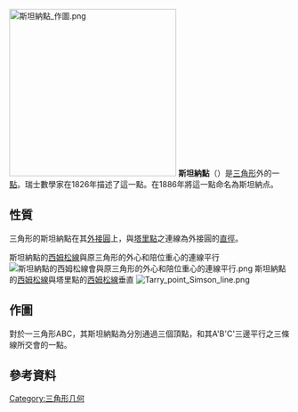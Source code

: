 {{Multiple issues|
{{Expand language|1=en|time=2021-03-12T10:50:14+00:00}}
{{Unreferenced|time=2021-03-12T10:50:14+00:00}}
}}
[[File:斯坦納點_作圖.png|300px]]
'''斯坦納點'''（{{lang-en|Steiner point}}）是[[三角形|三角形]]外的一[[點|點]]。瑞士數學家{{le|雅克布·斯坦那|Jakob Steiner}}在1826年描述了這一點。{{le|约瑟夫·让·巴蒂斯特·诺伊伯格|Joseph Neuberg}}在1886年將這一點命名為斯坦納点。

==性質==
三角形的斯坦納點在其[[外接圓|外接圓]]上，與[[塔里點|塔里點]]之連線為外接圓的[[直徑|直徑]]。

斯坦納點的[[西姆松定理|西姆松線]]與原三角形的外心和陪位重心的連線平行
[[File:斯坦納點的西姆松線會與原三角形的外心和陪位重心的連線平行.png|thumb]]
斯坦納點的[[西姆松定理|西姆松線]]與塔里點的[[西姆松定理|西姆松線]]垂直
[[File:Tarry_point_Simson_line.png|thumb]]

==作圖==
對於一三角形ABC，其斯坦納點為分別通過三個頂點，和其{{le|布羅卡爾三角形|Brocard triangle}}A'B'C'三邊平行之三條線所交會的一點。

==參考資料==
{{reflist}}

[[Category:三角形几何|Category:三角形几何]]

{{幾何小作品}}